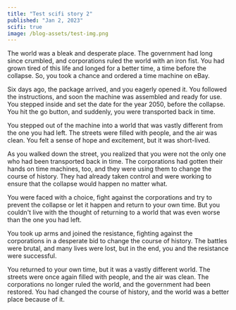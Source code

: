 ```yaml
---
title: "Test scifi story 2"
published: "Jan 2, 2023"
scifi: true
image: /blog-assets/test-img.png
---
```


The world was a bleak and desperate place. The government had long since crumbled, and corporations ruled the world with an iron fist. You had grown tired of this life and longed for a better time, a time before the collapse. So, you took a chance and ordered a time machine on eBay.

Six days ago, the package arrived, and you eagerly opened it. You followed the instructions, and soon the machine was assembled and ready for use. You stepped inside and set the date for the year 2050, before the collapse. You hit the go button, and suddenly, you were transported back in time.

You stepped out of the machine into a world that was vastly different from the one you had left. The streets were filled with people, and the air was clean. You felt a sense of hope and excitement, but it was short-lived.

As you walked down the street, you realized that you were not the only one who had been transported back in time. The corporations had gotten their hands on time machines, too, and they were using them to change the course of history. They had already taken control and were working to ensure that the collapse would happen no matter what.

You were faced with a choice, fight against the corporations and try to prevent the collapse or let it happen and return to your own time. But you couldn't live with the thought of returning to a world that was even worse than the one you had left.

You took up arms and joined the resistance, fighting against the corporations in a desperate bid to change the course of history. The battles were brutal, and many lives were lost, but in the end, you and the resistance were successful.

You returned to your own time, but it was a vastly different world. The streets were once again filled with people, and the air was clean. The corporations no longer ruled the world, and the government had been restored. You had changed the course of history, and the world was a better place because of it.
